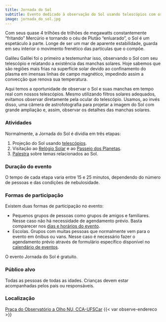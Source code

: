 ```yaml
---
title: Jornada do Sol
subtitle: Evento dedicado à observação do Sol usando telescópios com os devidos filtros solares.
image: jornada_do_sol.jpg
---
```


Com seus quase 4 trilhões de trilhões de megawatts constantemente "fritando" Mercúrio e tornando o céu de Plutão "enluarado", o Sol é um espetáculo à parte. Longe de ser um mar de aparente estabilidade, guarda em seu interior o movimento frenético das partículas que o compõe.

Galileu Galilei foi o primeiro a testemunhar isso, observando o Sol com seu telescópio e relatando a existência das manchas solares. Hoje sabemos que são regiões mais frias na superfície solar devido ao confinamento do plasma em imensas linhas de campo magnético, impedindo assim a convecção que renova sua temperatura.

Aqui temos a oportunidade de observar o Sol e suas manchas em tempo real com nossos telescópios. Mesmo utilizando filtros solares adequados, evitamos observar diretamente pela ocular do telescópio. Usamos, ao invés disso, uma câmera de astrofotografia para projetar a imagem do Sol com grande ampliação e, assim, observar os detalhes das manchas solares.

### Atividades

Normalmente, a Jornada do Sol é dividia em três etapas:

1. Projeção do Sol usando [telescópios]({{< var loc.acervo >}}/acervo.qmd#sec-telescopios).
1. Visitação ao [Relógio Solar]({{< var loc.observatorio >}}/observatorio.qmd#sec:relogio_solar) e ao [Passeio dos Planetas]({{< var loc.passeio_dos_planetas >}}/passeio_dos_planetas.qmd).
1. [Palestra]({{< var loc.palestras >}}/palestras.qmd) sobre temas relacionados ao Sol.

### Duração do evento

O tempo de cada etapa varia entre 15 e 25 minutos, dependendo do número de pessoas e das condições de nebulosidade.

### Formas de participação

Existem duas formas de participação no evento:

- Pequenos grupos de pessoas como grupos de amigos e familiares. Nesse caso não há necessidade de agendamento prévio. Basta comparecer nos [dias e horários do evento]({{< var loc:calendario >}}/calendario.qmd).
- Escolas. Grupos com muitas pessoas que normalmente vem para o evento em ônibus ou vans. Nesse caso é necessário fazer o agendamento prévio através de formulário específico disponível no [calendário de eventos]({{< var loc:calendario >}}/calendario.qmd).

O evento Jornada do Sol é gratuito.

### Público alvo

Todas as pessoas de todas as idades. Crianças devem estar acompanhadas pelos pais ou responsáveis.

### Localização

[Praça do Observatório a Olho NU, CCA-UFSCar]({{< var loc.localizacao >}}/localizacao.qmd)
{{< var observe-endereco >}}
